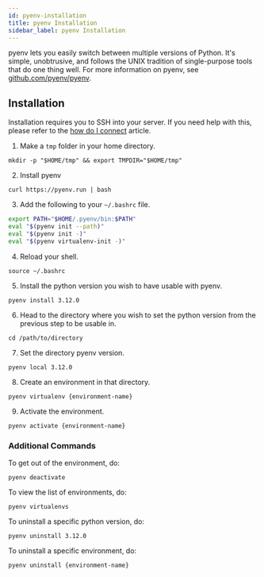 ```yaml
---
id: pyenv-installation
title: pyenv Installation
sidebar_label: pyenv Installation
---
```


pyenv lets you easily switch between multiple versions of Python. It's simple, unobtrusive, and follows the UNIX tradition of single-purpose tools that do one thing well.
For more information on pyenv, see [github.com/pyenv/pyenv](https://github.com/pyenv/pyenv).

## Installation
Installation requires you to SSH into your server. If you need help with this, please refer to the [how do I connect](../getting-started/how-do-i-connect.md) article.

1. Make a `tmp` folder in your home directory.
```
mkdir -p "$HOME/tmp" && export TMPDIR="$HOME/tmp"
```
2. Install pyenv
```
curl https://pyenv.run | bash
```
3. Add the following to your `~/.bashrc` file.
```bash
export PATH="$HOME/.pyenv/bin:$PATH"
eval "$(pyenv init --path)"
eval "$(pyenv init -)"
eval "$(pyenv virtualenv-init -)"
```
4. Reload your shell.
```
source ~/.bashrc
```
5. Install the python version you wish to have usable with pyenv.
```
pyenv install 3.12.0
```
6. Head to the directory where you wish to set the python version from the previous step to be usable in.
```
cd /path/to/directory
```
7. Set the directory pyenv version.
```
pyenv local 3.12.0
```
8. Create an environment in that directory.
```
pyenv virtualenv {environment-name}
```
9. Activate the environment.
```
pyenv activate {environment-name}
```
### Additional Commands
To get out of the environment, do:
```
pyenv deactivate
```
To view the list of environments, do:
```
pyenv virtualenvs
```
To uninstall a specific python version, do:
```
pyenv uninstall 3.12.0
```
To uninstall a specific environment, do:
```
pyenv uninstall {environment-name}
```
